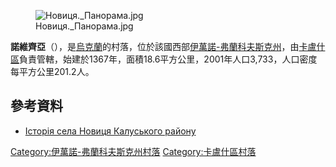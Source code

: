 [[Image:Новиця._Панорама.jpg|right]]

'''諾維齊亞'''（{{lang-uk|Новиця}}），是[[烏克蘭|烏克蘭]]的村落，位於該國西部[[伊萬諾-弗蘭科夫斯克州|伊萬諾-弗蘭科夫斯克州]]，由[[卡盧什區|卡盧什區]]負責管轄，始建於1367年，面積18.6平方公里，2001年人口3,733，人口密度每平方公里201.2人。

{{coord|48|57|36|N|24|19|53|E|scale:30000|display=title}}

==參考資料==
* [http://history.iv-fr.net/article.php?id=233 Історія села Новиця Калуського району]{{Wayback|url=http://history.iv-fr.net/article.php?id=233 |date=20160305192045 }}

{{DEFAULTSORT:Новиця}}
[[Category:伊萬諾-弗蘭科夫斯克州村落|Category:伊萬諾-弗蘭科夫斯克州村落]]
[[Category:卡盧什區村落|Category:卡盧什區村落]]


{{IvanoFrankivsk-geo-stub}}